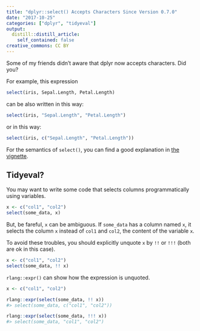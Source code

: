 ```yaml
---
title: "dplyr::select() Accepts Characters Since Version 0.7.0"
date: "2017-10-25"
categories: ["dplyr", "tidyeval"]
output:
  distill::distill_article:
    self_contained: false
creative_commons: CC BY
---
```


Some of my friends didn't aware that dplyr now accepts characters. Did you?

For example, this expression


```r
select(iris, Sepal.Length, Petal.Length)
```

can be also written in this way:


```r
select(iris, "Sepal.Length", "Petal.Length")
```

or in this way:


```r
select(iris, c("Sepal.Length", "Petal.Length"))
```

For the semantics of `select()`, you can find a good explanation in [the vignette](http://dplyr.tidyverse.org/articles/dplyr.html#selecting-operations).

## Tidyeval?

You may want to write some code that selects columns programmatically using variables.


```r
x <- c("col1", "col2")
select(some_data, x)
```

But, be fareful, `x` can be ambiguous.
If `some_data` has a column named `x`, it selects the column `x` instead of `col1` and `col2`, the content of the variable `x`.

To avoid these troubles, you should explicitly unquote `x` by `!!` or `!!!` (both are ok in this case).


```r
x <- c("col1", "col2")
select(some_data, !! x)
```

`rlang::expr()` can show how the expression is unquoted.


```r
x <- c("col1", "col2")

rlang::expr(select(some_data, !! x))
#> select(some_data, c("col1", "col2"))

rlang::expr(select(some_data, !!! x))
#> select(some_data, "col1", "col2")
```
